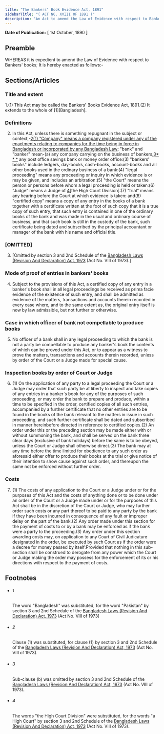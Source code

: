 ```yaml
---
title: "The Bankers' Book Evidence Act, 1891"
sidebarTitle: "( ACT NO. XVIII OF 1891 )"
description: "An Act to amend the Law of Evidence with respect to Bankers' Books."
---
```


**Date of Publication:** [ 1st October, 1890 ]

## Preamble

WHEREAS it is expedient to amend the Law of Evidence with respect to Bankers' books; It is hereby enacted as follows:-

## Sections/Articles

### Title and extent

1.(1) This Act may be called the Bankers' Books Evidence Act, 1891.(2) It extends to the whole of [1][Bangladesh].

### Definitions

2. In this Act, unless there is something repugnant in the subject or context,-[2](1)[(1) "Company" means a company registered under any of the enactments relating to companies for the time being in force in Bangladesh or incorporated by any Bangladesh Law;](2) "bank" and "banker" mean-(a) any company carrying on the business of bankers,[3](2)[\* \* \*](c) any post office savings bank or money order office:(3) "bankers' books" include ledgers, day-books, cash-books, account-books and all other books used in the ordinary business of a bank:(4) "legal proceeding" means any proceeding or inquiry in which evidence is or may be given, and includes an arbitration:(5) "the Court" means the person or persons before whom a legal proceeding is held or taken:(6) "Judge" means a Judge of [4](3)[the High Court Division]:(7) "trial" means any hearing before the Court at which evidence is taken: and(8) "certified copy" means a copy of any entry in the books of a bank together with a certificate written at the foot of such copy that it is a true copy of such entry, that such entry is contained in one of the ordinary books of the bank and was made in the usual and ordinary course of business, and that such book is still in the custody of the bank, such certificate being dated and subscribed by the principal accountant or manager of the bank with his name and official title.

### [OMITTED]

3. [Omitted by section 3 and 2nd Schedule of the [Bangladesh Laws (Revision And Declaration) Act, 1973](/act-430.html "Bangladesh Laws (Revision And Declaration) Act, 1973") (Act No. VIII of 1973).]

### Mode of proof of entries in bankers' books

4. Subject to the provisions of this Act, a certified copy of any entry in a banker's book shall in all legal proceedings be received as prima facie evidence of the existence of such entry, and shall be admitted as evidence of the matters, transactions and accounts therein recorded in every case where, and to the same extent as, the original entry itself is now by law admissible, but not further or otherwise.

### Case in which officer of bank not compellable to produce books

5. No officer of a bank shall in any legal proceeding to which the bank is not a party be compellable to produce any banker's book the contents of which can be proved under this Act, or to appear as a witness to prove the matters, transactions and accounts therein recorded, unless by order of the Court or a Judge made for special cause.

### Inspection books by order of Court or Judge

6. (1) On the application of any party to a legal proceeding the Court or a Judge may order that such party be at liberty to inspect and take copies of any entries in a banker's book for any of the purposes of such proceeding, or may order the bank to prepare and produce, within a time to be specified in the order, certified copies of all such entries, accompanied by a further certificate that no other entries are to be found in the books of the bank relevant to the matters in issue in such proceeding, and such further certificate shall be dated and subscribed in manner hereinbefore directed in reference to certified copies.(2) An order under this or the preceding section may be made either with or without summoning the bank, and shall be served on the bank three clear days (exclusive of bank holidays) before the same is to be obeyed, unless the Court or Judge shall otherwise direct.(3) The bank may at any time before the time limited for obedience to any such order as aforesaid either offer to produce their books at the trial or give notice of their intention to show cause against such order, and thereupon the same not be enforced without further order.

### Costs

7. (1) The costs of any application to the Court or a Judge under or for the purposes of this Act and the costs of anything done or to be done under an order of the Court or a Judge made under or for the purposes of this Act shall be in the discretion of the Court or Judge, who may further order such costs or any part thereof to be paid to any party by the bank if they have been incurred in consequence of any fault or improper delay on the part of the bank.(2) Any order made under this section for the payment of costs to or by a bank may be enforced as if the bank were a party to the proceeding.(3) Any order under this section awarding costs may, on application to any Court of Civil Judicature designated in the order, be executed by such Court as if the order were a decree for money passed by itself:Provided that nothing in this sub-section shall be construed to derogate from any power which the Court or Judge making the order may possess for the enforcement of its or his directions with respect to the payment of costs.

## Footnotes

- ###### 1

  The word "Bangladesh" was substituted, for the word "Pakistan" by section 3 and 2nd Schedule of the [Bangladesh Laws (Revision And Declaration) Act, 1973](/act-430.html "Bangladesh Laws (Revision And Declaration) Act, 1973") (Act No. VIII of 1973)

- ###### 2

  Clause (1) was substituted, for clause (1) by section 3 and 2nd Schedule of the [Bangladesh Laws (Revision And Declaration) Act, 1973](/act-430.html "Bangladesh Laws (Revision And Declaration) Act, 1973") (Act No. VIII of 1973).

- ###### 3

  Sub-clause (b) was omitted by section 3 and 2nd Schedule of the [Bangladesh Laws (Revision And Declaration) Act, 1973](/act-430.html "Bangladesh Laws (Revision And Declaration) Act, 1973") (Act No. VIII of 1973).

- ###### 4

  The words "the High Court Division" were substituted, for the words "a High Court" by section 3 and 2nd Schedule of the [Bangladesh Laws (Revision And Declaration) Act, 1973](/act-430.html "Bangladesh Laws (Revision And Declaration) Act, 1973") (Act No. VIII of 1973).
